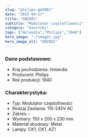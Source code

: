 ```yaml
---
slug: "philips-gm2881"
date: "2025-04-27"
title: "GM2881"
subtitle: "Modulator częstotliwości"
category: "mierniki"
tags: ["Holandia","Philips","1940"]
hero_image: "./image1.jpg"
hero_image_alt: "GM2881"
---
```


### Dane podstawowe:

- Kraj pochodzenia: Holandia
- Producent: Philips
- Rok produkcji: 1940

### Charakterystyka:

- Typ: Modulator częstotliwości
- Rodzaj Zasilania: 110-245V AC
- Zakres: -
- Wymiary: 150 x 200 x 230 mm
- Materiał obudowy: Metal
- Lampy: CK1, CK1, AZ1